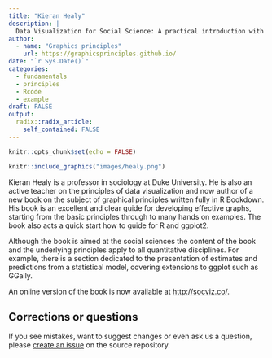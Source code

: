 ```yaml
---
title: "Kieran Healy"
description: |
  Data Visualization for Social Science: A practical introduction with R and ggplot2.
author:
  - name: "Graphics principles"
    url: https://graphicsprinciples.github.io/
date: "`r Sys.Date()`"
categories:
  - fundamentals
  - principles 
  - Rcode
  - example
draft: FALSE
output:
  radix::radix_article:
    self_contained: FALSE
---
```

  
```r
knitr::opts_chunk$set(echo = FALSE)
```

```r
knitr::include_graphics("images/healy.png")
```


Kieran Healy is a professor in sociology at Duke University. He is also an active teacher on the principles of data visualization and now author of a new book on the subject of graphical principles written fully in R Bookdown. His book is an excellent and clear guide for developing effective graphs, starting from the basic principles through to many hands on examples. The book also acts a quick start how to guide for R and ggplot2. 

Although the book is aimed at the social sciences the content of the book and the underlying principles apply to all quantitative disciplines. For example, there is a section dedicated to the presentation of estimates and predictions from a statistical model, covering extensions to ggplot such as GGally.  

An online version of the book is now available at [http://socviz.co/](http://socviz.co/).  


## Corrections or questions {.appendix}

If you see mistakes, want to suggest changes or even ask us a question, please [create an issue](https://github.com/GraphicsPrinciples/gallery/issues) on the source repository.

